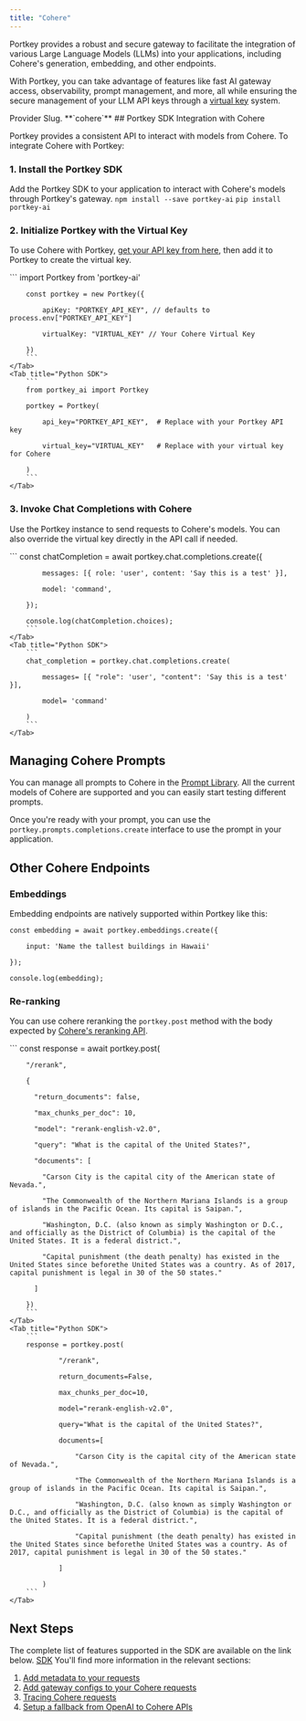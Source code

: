```yaml
---
title: "Cohere"
---
```


Portkey provides a robust and secure gateway to facilitate the integration of various Large Language Models (LLMs) into your applications, including Cohere's generation, embedding, and other endpoints.

With Portkey, you can take advantage of features like fast AI gateway access, observability, prompt management, and more, all while ensuring the secure management of your LLM API keys through a [virtual key](/docs/product/ai-gateway/virtual-keys) system.

<Note>
Provider Slug. **`cohere`**
</Note>
## Portkey SDK Integration with Cohere

Portkey provides a consistent API to interact with models from Cohere. To integrate Cohere with Portkey:

### 1\. Install the Portkey SDK

Add the Portkey SDK to your application to interact with Cohere's models through Portkey's gateway.
<Tabs>
    <Tab title="NodeJS">
        ```
        npm install --save portkey-ai
        ```
    </Tab>
    <Tab title="Python">
        ```
        pip install portkey-ai
        ```
    </Tab>
  <Tab title="REST API" />

  </Tabs>




### 2\. Initialize Portkey with the Virtual Key

To use Cohere with Portkey, [get your API key from here](https://dashboard.cohere.com/api-keys), then add it to Portkey to create the virtual key.

<Tabs>
    <Tab title="NodeJS SDK">
        ```
        import Portkey from 'portkey-ai'


        const portkey = new Portkey({

            apiKey: "PORTKEY_API_KEY", // defaults to process.env["PORTKEY_API_KEY"]

            virtualKey: "VIRTUAL_KEY" // Your Cohere Virtual Key

        })
        ```
    </Tab>
    <Tab title="Python SDK">
        ```
        from portkey_ai import Portkey

        portkey = Portkey(

            api_key="PORTKEY_API_KEY",  # Replace with your Portkey API key

            virtual_key="VIRTUAL_KEY"   # Replace with your virtual key for Cohere

        )
        ```
    </Tab>

  </Tabs>





### **3\. Invoke Chat Completions with Cohere**

Use the Portkey instance to send requests to Cohere's models. You can also override the virtual key directly in the API call if needed.

<Tabs>
    <Tab title="NodeJS SDK">
        ```
        const chatCompletion = await portkey.chat.completions.create({

            messages: [{ role: 'user', content: 'Say this is a test' }],

            model: 'command',

        });

        console.log(chatCompletion.choices);
        ```
    </Tab>
    <Tab title="Python SDK">
        ```
        chat_completion = portkey.chat.completions.create(

            messages= [{ "role": 'user', "content": 'Say this is a test' }],

            model= 'command'

        )
        ```
    </Tab>
</Tabs>




## Managing Cohere Prompts

You can manage all prompts to Cohere in the [Prompt Library](/docs/product/prompt-library). All the current models of Cohere are supported and you can easily start testing different prompts.

Once you're ready with your prompt, you can use the `portkey.prompts.completions.create` interface to use the prompt in your application.

## Other Cohere Endpoints

### Embeddings

Embedding endpoints are natively supported within Portkey like this:


```
const embedding = await portkey.embeddings.create({

    input: 'Name the tallest buildings in Hawaii'

});

console.log(embedding);
```

### Re-ranking

You can use cohere reranking the `portkey.post` method with the body expected by [Cohere's reranking API](https://docs.cohere.com/reference/rerank-1).

<Tabs>
    <Tab title="NodeJS SDK">
        ```
        const response = await portkey.post(

        "/rerank",

        {

          "return_documents": false,

          "max_chunks_per_doc": 10,

          "model": "rerank-english-v2.0",

          "query": "What is the capital of the United States?",

          "documents": [

            "Carson City is the capital city of the American state of Nevada.",

            "The Commonwealth of the Northern Mariana Islands is a group of islands in the Pacific Ocean. Its capital is Saipan.",

            "Washington, D.C. (also known as simply Washington or D.C., and officially as the District of Columbia) is the capital of the United States. It is a federal district.",

            "Capital punishment (the death penalty) has existed in the United States since beforethe United States was a country. As of 2017, capital punishment is legal in 30 of the 50 states."

          ]

        })
        ```
    </Tab>
    <Tab title="Python SDK">
        ```
        response = portkey.post(

                "/rerank",

                return_documents=False,

                max_chunks_per_doc=10,

                model="rerank-english-v2.0",

                query="What is the capital of the United States?",

                documents=[

                    "Carson City is the capital city of the American state of Nevada.",

                    "The Commonwealth of the Northern Mariana Islands is a group of islands in the Pacific Ocean. Its capital is Saipan.",

                    "Washington, D.C. (also known as simply Washington or D.C., and officially as the District of Columbia) is the capital of the United States. It is a federal district.",

                    "Capital punishment (the death penalty) has existed in the United States since beforethe United States was a country. As of 2017, capital punishment is legal in 30 of the 50 states."

                ]

            )
        ```
    </Tab>

  </Tabs>




## Next Steps

The complete list of features supported in the SDK are available on the link below.
<Info>
[SDK](/docs/api-reference/portkey-sdk-client)
</Info>
You'll find more information in the relevant sections:

1. [Add metadata to your requests](/docs/product/observability/metadata)
2. [Add gateway configs to your Cohere requests](/docs/product/ai-gateway/configs)
3. [Tracing Cohere requests](/docs/product/observability/traces)
4. [Setup a fallback from OpenAI to Cohere APIs](/docs/product/ai-gateway/fallbacks)
